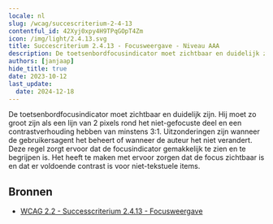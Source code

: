 ```yaml
---
locale: nl
slug: /wcag/succescriterium-2-4-13
contentful_id: 42Xyj0xpy4H9TPqGOpT4Zm
icon: /img/light/2.4.13.svg
title: Succescriterium 2.4.13 - Focusweergave - Niveau AAA
description: De toetsenbordfocusindicator moet zichtbaar en duidelijk zijn. Hij moet zo groot zijn als een lijn van 2 pixels rond het niet-gefocuste deel en een contrastverhouding hebben van minstens 3:1. Uitzonderingen zijn wanneer de gebruikersagent het beheert of wanneer de auteur het niet verandert. Deze regel zorgt ervoor dat de focusindicator gemakkelijk te zien en te begrijpen is. Het heeft te maken met ervoor zorgen dat de focus zichtbaar is en dat er voldoende contrast is voor niet-tekstuele items.
authors: [janjaap]
hide_title: true
date: 2023-10-12
last_update:
  date: 2024-12-18
---
```


<Hero
  title="Focusweergave"
  image="/img/light/2.4.13.svg"
  alt="WCAG 2.4.13 icon"
  prefix="Succescriterium 2.4.13"
  suffix="Niveau AAA"
/>

De toetsenbordfocusindicator moet zichtbaar en duidelijk zijn. Hij moet zo groot zijn als een lijn van 2 pixels rond het niet-gefocuste deel en een contrastverhouding hebben van minstens 3:1. Uitzonderingen zijn wanneer de gebruikersagent het beheert of wanneer de auteur het niet verandert. Deze regel zorgt ervoor dat de focusindicator gemakkelijk te zien en te begrijpen is. Het heeft te maken met ervoor zorgen dat de focus zichtbaar is en dat er voldoende contrast is voor niet-tekstuele items.

## Bronnen

- [WCAG 2.2 - Successcriterium 2.4.13 - Focusweergave](https://www.w3.org/Translations/WCAG22-nl/#focus-appearance)
